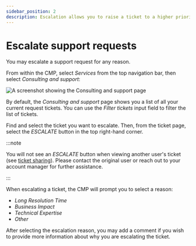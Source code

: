 ```yaml
---
sidebar_position: 2
description: Escalation allows you to raise a ticket to a higher priority
---
```


# Escalate support requests

You may escalate a support request for any reason.

From within the CMP, select _Services_ from the top navigation bar, then select _Consulting and support_:

![A screenshot showing the _Consulting and support_ page](../../../static/img/docs/cmp-services-consulting-support.png)

By default, the _Consulting and support_ page shows you a list of all your current request tickets. You can use the _Filter tickets_ input field to filter the list of tickets.

Find and select the ticket you want to escalate. Then, from the ticket page, select the _ESCALATE_ button in the top right-hand corner.

:::note

You will not see an _ESCALATE_ button when viewing another user's ticket (see [ticket sharing](ticket-sharing.mdx)). Please contact the original user or reach out to your account manager for further assistance.

:::

When escalating a ticket, the CMP will prompt you to select a reason:

- _Long Resolution Time_
- _Business Impact_
- _Technical Expertise_
- _Other_

After selecting the escalation reason, you may add a comment if you wish to provide more information about why you are escalating the ticket.
